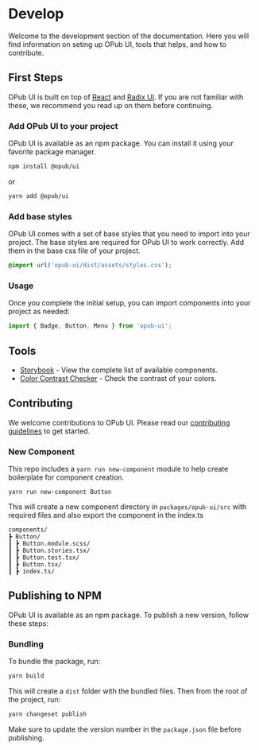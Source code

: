 # Develop

Welcome to the development section of the documentation. Here you will find information on seting up OPub UI, tools that helps, and how to contribute.

## First Steps

OPub UI is built on top of [React](https://reactjs.org/) and [Radix UI](https://www.radix-ui.com/primitives). If you are not familiar with these, we recommend you read up on them before continuing.

### Add OPub UI to your project

OPub UI is available as an npm package. You can install it using your favorite package manager.

```bash
npm install @opub/ui
```

or

```bash
yarn add @opub/ui
```

### Add base styles

OPub UI comes with a set of base styles that you need to import into your project. The base styles are required for OPub UI to work correctly. Add them in the base css file of your project.

```css
@import url('opub-ui/dist/assets/styles.css');
```

### Usage

Once you complete the initial setup, you can import components into your project as needed:

```js
import { Badge, Button, Menu } from 'opub-ui';
```

## Tools

- [Storybook](https://main--64004009fa0a900a3197549c.chromatic.com/) - View the complete list of available components.
- [Color Contrast Checker](https://marijohannessen.github.io/color-contrast-checker/) - Check the contrast of your colors.

## Contributing

We welcome contributions to OPub UI. Please read our [contributing guidelines](https://github.com/CivicDataLab/opub-mono/blob/main/CONTRIBUTING.md) to get started.

### New Component

This repo includes a `yarn run new-component` module to help create boilerplate for component creation.

```
yarn run new-component Button
```

This will create a new component directory in `packages/opub-ui/src` with required files and also export the component in the index.ts

```
components/
┣ Button/
┃ ┣ Button.module.scss/
┃ ┣ Button.stories.tsx/
┃ ┣ Button.test.tsx/
┃ ┣ Button.tsx/
┃ ┣ index.ts/
```

## Publishing to NPM

OPub UI is available as an npm package. To publish a new version, follow these steps:

### Bundling

To bundle the package, run:

```bash
yarn build
```

This will create a `dist` folder with the bundled files. Then from the root of the project, run:

```bash
yarn changeset publish
```

Make sure to update the version number in the `package.json` file before publishing.
